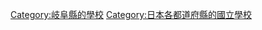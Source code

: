 {{日本行政區劃分類導航|的國立學校}}

[[Category:岐阜縣的學校|Category:岐阜縣的學校]]
[[Category:日本各都道府縣的國立學校|Category:日本各都道府縣的國立學校]]